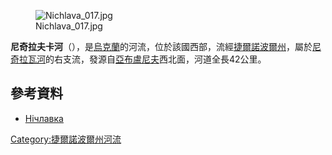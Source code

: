 [[Image:Nichlava_017.jpg|right]]

'''尼奇拉夫卡河'''（{{lang-uk|Нічлавка}}），是[[烏克蘭|烏克蘭]]的河流，位於該國西部，流經[[捷爾諾波爾州|捷爾諾波爾州]]，屬於[[尼奇拉瓦河|尼奇拉瓦河]]的右支流，發源自[[亞布盧尼夫_(古西亞京區)|亞布盧尼夫]]西北面，河道全長42公里。

==參考資料==
* [http://www.menr.gov.ua/media/files/Articles/Diyalnist/Ekologichniy_kontrol/Ekologichni_pasporti_regioniv/Ternopilska_obl/2TERNeko_06.pdf Нічлавка]{{dead link|date=2017年12月 |bot=InternetArchiveBot |fix-attempted=yes }}

{{DEFAULTSORT:Нічлавка}}
[[Category:捷爾諾波爾州河流|Category:捷爾諾波爾州河流]]


{{Ukraine-river-stub}}
